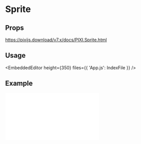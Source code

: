 
# Sprite

## Props

https://pixijs.download/v7.x/docs/PIXI.Sprite.html

## Usage

<EmbeddedEditor height={350} files={{ 'App.js': IndexFile }} />

## Example

<iframe
  height={500}
  scrolling="no"
  title="Sprite"
  src="//codepen.io/inlet/embed/f68c95780536e31af9678bab19fdd4b5/?height=300&theme-id=33987&default-tab=result&embed-version=2"
  frameBorder="no"
  allowFullScreen={true}
  style={{ width: '100%' }}
/>

